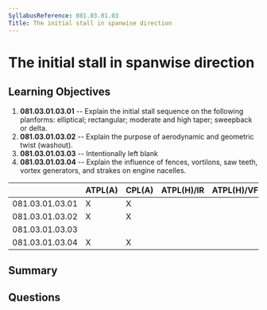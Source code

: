 ```yaml
---
SyllabusReference: 081.03.01.03
Title: The initial stall in spanwise direction
---
```


# The initial stall in spanwise direction

## Learning Objectives

1. **081.03.01.03.01** -- Explain the initial stall sequence on the following
   planforms: elliptical; rectangular; moderate and high taper; sweepback or
   delta.
2. **081.03.01.03.02** -- Explain the purpose of aerodynamic and geometric twist
   (washout).
3. **081.03.01.03.03** -- Intentionally left blank
4. **081.03.01.03.04** -- Explain the influence of fences, vortilons, saw teeth,
   vortex generators, and strakes on engine nacelles.

|                 | ATPL(A) | CPL(A) | ATPL(H)/IR | ATPL(H)/VFR | CPL(H) | IR  | CBIR(A) |
| --------------- | ------- | ------ | ---------- | ----------- | ------ | --- | ------- |
| 081.03.01.03.01 | X       | X      |            |             |        |     |         |
| 081.03.01.03.02 | X       | X      |            |             |        |     |         |
| 081.03.01.03.03 |         |        |            |             |        |     |         |
| 081.03.01.03.04 | X       | X      |            |             |        |     |         |

## Summary

## Questions
